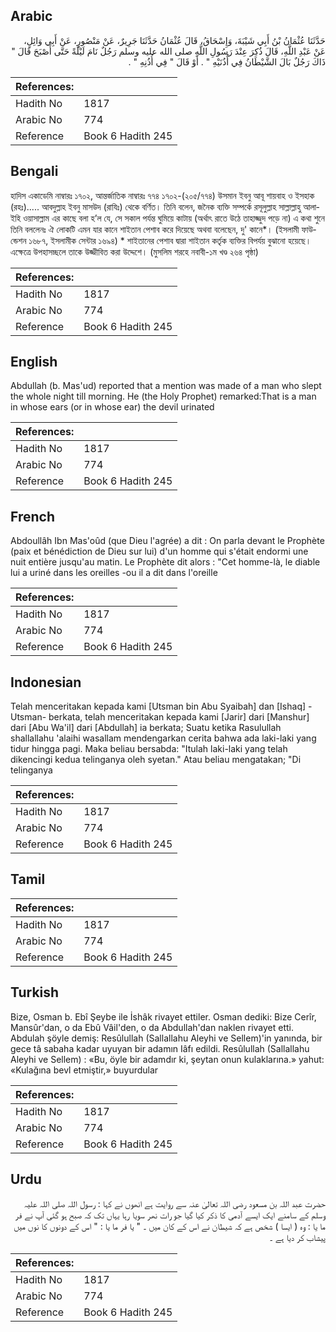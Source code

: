 ## Arabic


<div dir="rtl" lang="ar" style={{fontSize:'larger',backgroundColor:'#f8f9fa',padding:20}}>
حَدَّثَنَا عُثْمَانُ بْنُ أَبِي شَيْبَةَ، وَإِسْحَاقُ، قَالَ عُثْمَانُ حَدَّثَنَا جَرِيرٌ، عَنْ مَنْصُورٍ، عَنْ أَبِي وَائِلٍ، عَنْ عَبْدِ اللَّهِ، قَالَ ذُكِرَ عِنْدَ رَسُولِ اللَّهِ صلى الله عليه وسلم رَجُلٌ نَامَ لَيْلَةً حَتَّى أَصْبَحَ قَالَ ‏"‏ ذَاكَ رَجُلٌ بَالَ الشَّيْطَانُ فِي أُذُنَيْهِ ‏"‏ ‏.‏ أَوْ قَالَ ‏"‏ فِي أُذُنِهِ ‏"‏ ‏.‏
</div>
<div style={{backgroundColor:'#f8f9fa',padding:20, marginBottom: 10}}><table> <thead> <tr> <th>References:</th> <th></th> </tr> </thead> <tbody><tr><td>Hadith No</td><td>1817</td></tr><tr><td>Arabic No</td><td>774</td></tr><tr><td>Reference</td><td>Book 6 Hadith 245</td></tr></tbody></table></div>

## Bengali


<div dir="ltr" lang="bn" style={{fontSize:'larger',backgroundColor:'#f8f9fa',padding:20}}>
হাদিস একাডেমি নাম্বারঃ ১৭০২, আন্তর্জাতিক নাম্বারঃ ৭৭৪ ১৭০২-(২০৫/৭৭৪) উসমান ইবনু আবূ শায়বাহ ও ইসহাক (রহঃ)..... আবদুল্লাহ ইবনু মাসউদ (রাযিঃ) থেকে বর্ণিত। তিনি বলেন, জনৈক ব্যক্তি সম্পর্কে রসূলুল্লাহ সাল্লাল্লাহু আলাইহি ওয়াসাল্লাম এর কাছে বলা হ’ল যে, সে সকাল পর্যন্ত ঘুমিয়ে কাটায় (অর্থাৎ রাতে উঠে তাহাজ্জুদ পড়ে না) এ কথা শুনে তিনি বললেনঃ ঐ লোকটি এমন যার কানে শাইতান পেশাব করে দিয়েছে অথবা বলেছেন, দু' কানে*। (ইসলামী ফাউন্ডেশন ১৬৮৭, ইসলামীক সেন্টার ১৬৯৪) * শাইতানের পেশাব দ্বারা শাইতান কর্তৃক ব্যক্তির বিপর্যয় বুঝানো হয়েছে। এক্ষেত্রে উপহাসচ্ছলে তাকে উজ্জীবিত করা উদ্দেশে। (মুসলিম শরহে নবাবী-১ম খণ্ড ২৬৪ পৃষ্ঠা)
</div>
<div style={{backgroundColor:'#f8f9fa',padding:20, marginBottom: 10}}><table> <thead> <tr> <th>References:</th> <th></th> </tr> </thead> <tbody><tr><td>Hadith No</td><td>1817</td></tr><tr><td>Arabic No</td><td>774</td></tr><tr><td>Reference</td><td>Book 6 Hadith 245</td></tr></tbody></table></div>

## English


<div dir="ltr" lang="en" style={{fontSize:'larger',backgroundColor:'#f8f9fa',padding:20}}>
Abdullah (b. Mas'ud) reported that a mention was made of a man who slept the whole night till morning. He (the Holy Prophet) remarked:That is a man in whose ears (or in whose ear) the devil urinated
</div>
<div style={{backgroundColor:'#f8f9fa',padding:20, marginBottom: 10}}><table> <thead> <tr> <th>References:</th> <th></th> </tr> </thead> <tbody><tr><td>Hadith No</td><td>1817</td></tr><tr><td>Arabic No</td><td>774</td></tr><tr><td>Reference</td><td>Book 6 Hadith 245</td></tr></tbody></table></div>

## French


<div dir="ltr" lang="fr" style={{fontSize:'larger',backgroundColor:'#f8f9fa',padding:20}}>
Abdoullâh Ibn Mas'oûd (que Dieu l'agrée) a dit : On parla devant le Prophète (paix et bénédiction de Dieu sur lui) d'un homme qui s'était endormi une nuit entière jusqu'au matin. Le Prophète dit alors : "Cet homme-là, le diable lui a uriné dans les oreilles -ou il a dit dans l'oreille
</div>
<div style={{backgroundColor:'#f8f9fa',padding:20, marginBottom: 10}}><table> <thead> <tr> <th>References:</th> <th></th> </tr> </thead> <tbody><tr><td>Hadith No</td><td>1817</td></tr><tr><td>Arabic No</td><td>774</td></tr><tr><td>Reference</td><td>Book 6 Hadith 245</td></tr></tbody></table></div>

## Indonesian


<div dir="ltr" lang="id" style={{fontSize:'larger',backgroundColor:'#f8f9fa',padding:20}}>
Telah menceritakan kepada kami [Utsman bin Abu Syaibah] dan [Ishaq] -Utsman- berkata, telah menceritakan kepada kami [Jarir] dari [Manshur] dari [Abu Wa'il] dari [Abdullah] ia berkata; Suatu ketika Rasulullah shallallahu 'alaihi wasallam mendengarkan cerita bahwa ada laki-laki yang tidur hingga pagi. Maka beliau bersabda: "Itulah laki-laki yang telah dikencingi kedua telinganya oleh syetan." Atau beliau mengatakan; "Di telinganya
</div>
<div style={{backgroundColor:'#f8f9fa',padding:20, marginBottom: 10}}><table> <thead> <tr> <th>References:</th> <th></th> </tr> </thead> <tbody><tr><td>Hadith No</td><td>1817</td></tr><tr><td>Arabic No</td><td>774</td></tr><tr><td>Reference</td><td>Book 6 Hadith 245</td></tr></tbody></table></div>

## Tamil


<div dir="ltr" lang="ta" style={{fontSize:'larger',backgroundColor:'#f8f9fa',padding:20}}>

</div>
<div style={{backgroundColor:'#f8f9fa',padding:20, marginBottom: 10}}><table> <thead> <tr> <th>References:</th> <th></th> </tr> </thead> <tbody><tr><td>Hadith No</td><td>1817</td></tr><tr><td>Arabic No</td><td>774</td></tr><tr><td>Reference</td><td>Book 6 Hadith 245</td></tr></tbody></table></div>

## Turkish


<div dir="ltr" lang="tr" style={{fontSize:'larger',backgroundColor:'#f8f9fa',padding:20}}>
Bize, Osman b. Ebî Şeybe ile İshâk rivayet ettiler. Osman dediki: Bize Cerîr, Mansûr'dan, o da Ebû Vâil'den, o da Abdullah'dan naklen rivayet etti. Abdulah şöyle demiş: Resûlullah (Sallallahu Aleyhi ve Sellem)'in yanında, bir gece tâ sabaha kadar uyuyan bir adamın Iâfı edildi. Resûlullah (Sallallahu Aleyhi ve Sellem) : «Bu, öyle bir adamdır ki, şeytan onun kulaklarına.» yahut: «Kulağına bevl etmiştir,» buyurdular
</div>
<div style={{backgroundColor:'#f8f9fa',padding:20, marginBottom: 10}}><table> <thead> <tr> <th>References:</th> <th></th> </tr> </thead> <tbody><tr><td>Hadith No</td><td>1817</td></tr><tr><td>Arabic No</td><td>774</td></tr><tr><td>Reference</td><td>Book 6 Hadith 245</td></tr></tbody></table></div>

## Urdu


<div dir="rtl" lang="ur" style={{fontSize:'larger',backgroundColor:'#f8f9fa',padding:20}}>
حضرت عبد اللہ بن مسعود رضی اللہ تعالیٰ عنہ سے روایت ہے انھوں نے کہا : رسول اللہ صلی اللہ علیہ وسلم کے سامنے ایک ایسے آدمی کا ذکر کیا گیا جو رات نھر سویا رہا یہاں تک کہ صبح ہو گئی آپ نے فر ما یا : وہ ( ایسا ) شخص ہے کہ شیطان نے اس کے کان میں ۔ " یا فر ما یا : " اس کے دونوں کا نوں میں پیشاب کر دیا ہے ۔
</div>
<div style={{backgroundColor:'#f8f9fa',padding:20, marginBottom: 10}}><table> <thead> <tr> <th>References:</th> <th></th> </tr> </thead> <tbody><tr><td>Hadith No</td><td>1817</td></tr><tr><td>Arabic No</td><td>774</td></tr><tr><td>Reference</td><td>Book 6 Hadith 245</td></tr></tbody></table></div>